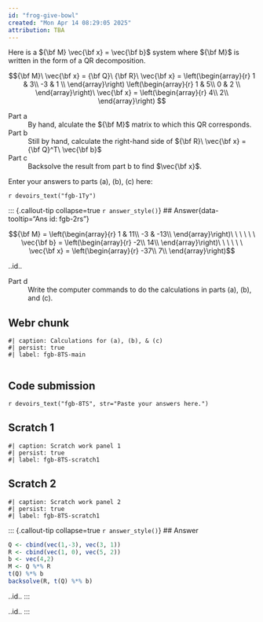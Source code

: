 ```yaml
---
id: "frog-give-bowl"
created: "Mon Apr 14 08:29:05 2025"
attribution: TBA
---
```

::: {#exr-frog-give-bowl}
Here is a ${\bf M} \vec{\bf x} = \vec{\bf b}$ system where ${\bf M}$ is written in the form of a QR decomposition.

$${\bf M}\ \vec{\bf x} =
{\bf Q}\ {\bf R}\ \vec{\bf x} = 
\left(\begin{array}{r} 
1 & 3\\ 
-3 & 1 \\ 
\end{array}\right) 
\left(\begin{array}{r} 
1 & 5\\ 
0 & 2 \\ 
\end{array}\right)\ \vec{\bf x} =
\left(\begin{array}{r} 
4\\ 
2\\ 
\end{array}\right)
$$

Part a
: By hand, alculate the ${\bf M}$ matrix to which this QR corresponds.

Part b
: Still by hand, calculate the right-hand side of ${\bf R}\ \vec{\bf x} = {\bf Q}^T\  \vec{\bf b}$

Part c
: Backsolve the result from part b to find $\vec{\bf x}$.

Enter your answers to parts (a), (b), (c) here:

`r devoirs_text("fgb-1Ty")`


<!-- Opening answer: fgb-2rs -->
::: {.callout-tip collapse=true `r answer_style()`}
## Answer{data-tooltip="Ans id: fgb-2rs"}

$${\bf M} = \left(\begin{array}{r} 
1 & 11\\ 
-3 & -13\\ 
\end{array}\right)\ \ \ \ \ \ \vec{\bf b} = \left(\begin{array}{r} 
-2\\ 
14\\ 
\end{array}\right)\ \ \ \ \ \ \vec{\bf x} = 
\left(\begin{array}{r} 
-37\\ 
7\\ 
\end{array}\right)$$

[..id..]{data-tooltip="Ans id: fgb-2rs"}
:::
<!-- closing answer fgb-2rs -->


Part d
: Write the computer commands to do the calculations in parts (a), (b), and (c).


<!-- Start of rich webr chunk fgb-8TS -->

::: {.panel-tabset page-layout=custom}
## Webr chunk
```webr-r
#| caption: Calculations for (a), (b), & (c)
#| persist: true
#| label: fgb-8TS-main


```

## Code submission
`r devoirs_text("fgb-8TS", str="Paste your answers here.")`


## Scratch 1

```webr-r
#| caption: Scratch work panel 1
#| persist: true
#| label: fgb-8TS-scratch1
```

## Scratch 2

```webr-r
#| caption: Scratch work panel 2
#| persist: true
#| label: fgb-8TS-scratch1
```
:::
<!-- end of enriched webr chunk fgb-8TS -->



<!-- Opening answer: fgb-4RH -->
::: {.callout-tip collapse=true `r answer_style()`}
## Answer

```r
Q <- cbind(vec(1,-3), vec(3, 1))
R <- cbind(vec(1, 0), vec(5, 2))
b <- vec(4,2)
M <- Q %*% R
t(Q) %*% b
backsolve(R, t(Q) %*% b)
```


[..id..]{data-tooltip="Ans id: fgb-4RH"}
:::
<!-- closing answer fgb-4RH -->

[..id..]{data-tooltip="frog-give-bowl"}
:::
